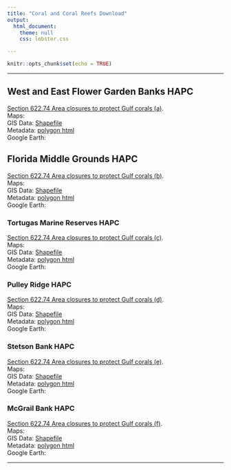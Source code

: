 ```yaml
---
title: "Coral and Coral Reefs Download"
output:
  html_document:
    theme: null
    css: lobster.css

---
```


```r
knitr::opts_chunk$set(echo = TRUE)
```
***


## West and East Flower Garden Banks HAPC

<a target= '_blank' href="http://sero.nmfs.noaa.gov/maps_gis_data/fisheries/gom/documents/flower_gardens.txt">Section 622.74 Area closures to protect Gulf corals (a)</a>.
<br>
Maps:
<br>
GIS Data: <a href="http://portal.gulfcouncil.org/Regulations/flowergardenhapc.zip">Shapefile</a>
<br>
Metadata: <a href="http://sero.nmfs.noaa.gov/maps_gis_data/fisheries/gom/geodata/flowergardenhapc_po.htm">polygon html</a> 
<br>
Google Earth: 

## Florida Middle Grounds HAPC

<a target= '_blank' href="http://sero.nmfs.noaa.gov/maps_gis_data/fisheries/gom/documents/flmiddlegrounds.txt">Section 622.74 Area closures to protect Gulf corals (b)</a>.
<br>
Maps:
<br>
GIS Data: <a href="http://portal.gulfcouncil.org/Regulations/middlegroundshapc.zip">Shapefile</a>
<br>
Metadata: <a href="http://sero.nmfs.noaa.gov/maps_gis_data/fisheries/gom/geodata/middlegroundshapc_po.htm">polygon html</a> 
<br>
Google Earth:

### Tortugas Marine Reserves HAPC

<a target= '_blank' href="http://sero.nmfs.noaa.gov/maps_gis_data/fisheries/gom/documents/tortugashapc.txt">Section 622.74 Area closures to protect Gulf corals (c)</a>.
<br>
Maps:
<br>
GIS Data: <a href="http://portal.gulfcouncil.org/Regulations/tortugasmr_hapc.zip">Shapefile</a>
<br>
Metadata: <a href="http://sero.nmfs.noaa.gov/maps_gis_data/fisheries/gom/geodata/tortugasmr_hapc_po.htm">polygon html</a> 
<br>
Google Earth:

### Pulley Ridge HAPC

<a target= '_blank' href="http://sero.nmfs.noaa.gov/maps_gis_data/fisheries/gom/documents/pulley_ridge.txt">Section 622.74 Area closures to protect Gulf corals (d)</a>.
<br>
Maps:
<br>
GIS Data: <a href="http://portal.gulfcouncil.org/Regulations/pulley_ridgehapc.zip">Shapefile</a>
<br>
Metadata: <a href="http://sero.nmfs.noaa.gov/maps_gis_data/fisheries/gom/geodata/pulley_ridgehapc_po.htm">polygon html</a> 
<br>
Google Earth:

### Stetson Bank HAPC

<a target= '_blank' href="http://sero.nmfs.noaa.gov/maps_gis_data/fisheries/gom/documents/stetson.txt">Section 622.74 Area closures to protect Gulf corals (e)</a>.
<br>
Maps:
<br>
GIS Data: <a href="http://portal.gulfcouncil.org/Regulations/stetson_bankhapc.zip">Shapefile</a>
<br>
Metadata: <a href="http://sero.nmfs.noaa.gov/maps_gis_data/fisheries/gom/geodata/stetson_bankhapc_po.htm">polygon html</a> 
<br>
Google Earth:

### McGrail Bank HAPC

<a target= '_blank' href="http://sero.nmfs.noaa.gov/maps_gis_data/fisheries/gom/documents/mcgrail.txt">Section 622.74 Area closures to protect Gulf corals (f)</a>.
<br>
Maps:
<br>
GIS Data: <a href="http://portal.gulfcouncil.org/Regulations/mcgrail_bankhapc.zip">Shapefile</a>
<br>
Metadata: <a href="http://sero.nmfs.noaa.gov/maps_gis_data/fisheries/gom/geodata/mcgrail_bankhapc_po.htm">polygon html</a> 
<br>
Google Earth:

***

